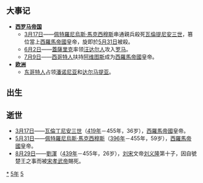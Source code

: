 {{yearTOC|455|北魏'''[[兴光|兴光]]二年'''，'''[[太安_(北魏文成帝)|太安]]元年'''；南朝宋'''[[孝建|孝建]]二年'''；高昌北凉'''[[承平_(沮渠無諱)|承平]]十三年'''；劉渾'''[[永光_(劉渾)|永光]]元年'''}}

== 大事记 ==
*'''[[西罗马帝国|西罗马帝国]]'''
**[[3月17日|3月17日]]——[[佩特羅尼烏斯·馬克西穆斯|佩特羅尼烏斯·馬克西穆斯]]串通親兵殺死[[瓦伦丁尼安三世|瓦倫提尼安三世]]，篡位當上[[西羅馬帝國|西羅馬帝國]]皇帝，旋即於[[5月31日|5月31日]]被殺。
**[[6月2日|6月2日]]——[[蓋薩里克|蓋薩里克]]率领[[汪达尔人|汪达尔人]]攻入[[罗马|罗马]]。
**[[7月9日|7月9日]]——[[西哥特人|西哥特人]]扶持[[阿维图斯|阿维图斯]]成为[[西羅馬帝國|西羅馬帝國]]皇帝。
*'''[[欧洲|欧洲]]'''
**[[東哥德人|东哥特人]]占领[[潘诺尼亚|潘诺尼亚]]和[[达尔马提亚|达尔马提亚]]。

== 出生 ==
== 逝世 ==
{{Wikisource year mention}}
*[[3月17日|3月17日]]——[[瓦倫丁尼安三世|瓦倫丁尼安三世]]（[[419年|419年]]－455年，36岁），[[西羅馬帝國|西羅馬帝國]]皇帝。
*[[5月31日|5月31日]]——[[佩特羅尼烏斯·馬克西穆斯|佩特羅尼烏斯·馬克西穆斯]]（[[396年|396年]]－455年，59岁），[[西羅馬帝國|西羅馬帝國]]皇帝。
*[[8月29日|8月29日]]——[[劉渾|劉渾]]（[[439年|439年]]－455年，26岁），[[刘宋|刘宋]]文帝[[刘义隆|刘义隆]]第十子，因自號楚王之事而被[[宋孝武帝|宋孝武帝]]賜死。


[[Category:455年|*]]
[[Category:450年代|5年]]
[[Category:5世纪各年|5]]